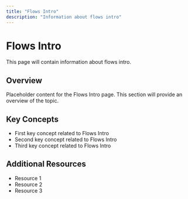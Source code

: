 ```yaml
---
title: "Flows Intro"
description: "Information about flows intro"
---
```


# Flows Intro

This page will contain information about flows intro.

## Overview

Placeholder content for the Flows Intro page. This section will provide an overview of the topic.

## Key Concepts

- First key concept related to Flows Intro
- Second key concept related to Flows Intro
- Third key concept related to Flows Intro

## Additional Resources

- Resource 1
- Resource 2
- Resource 3
